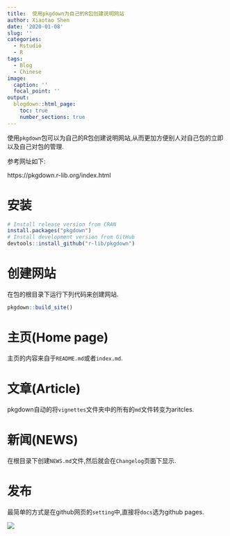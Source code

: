 ---
title:  使用pkgdown为自己的R包创建说明网站
author: Xiaotao Shen
date: '2020-01-08'
slug: ''
categories:
  - Rstudio
  - R
tags:
  - Blog
  - Chinese
image:
  caption: ''
  focal_point: ''
output:
  blogdown::html_page:
    toc: true
    number_sections: true
---

使用`pkgdown`包可以为自己的R包创建说明网站,从而更加方便别人对自己包的立即以及自己对包的管理.

参考网址如下:

https://pkgdown.r-lib.org/index.html

# 安装

```{r, eval=FALSE}
# Install release version from CRAN
install.packages("pkgdown")
# Install development version from GitHub
devtools::install_github("r-lib/pkgdown")
```

# 创建网站

在包的根目录下运行下列代码来创建网站.

```{r, eval=FALSE}
pkgdown::build_site()
```

# 主页(Home page)

主页的内容来自于`README.md`或者`index.md`.

# 文章(Article)

pkgdown自动的将`vignettes`文件夹中的所有的`md`文件转变为aritcles.

# 新闻(NEWS)

在根目录下创建`NEWS.md`文件,然后就会在`Changelog`页面下显示.

# 发布

最简单的方式是在github网页的`setting`中,直接将`docs`选为github pages. 

![](figure1.png)